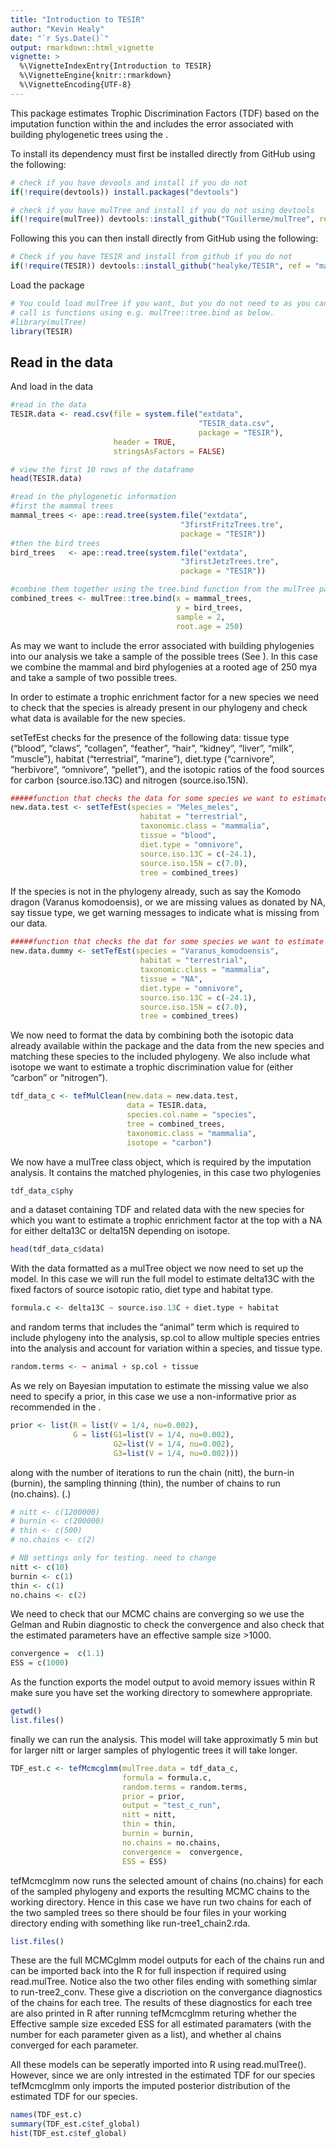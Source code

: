```yaml
---
title: "Introduction to TESIR"
author: "Kevin Healy"
date: "`r Sys.Date()`"
output: rmarkdown::html_vignette
vignette: >
  %\VignetteIndexEntry{Introduction to TESIR}
  %\VignetteEngine{knitr::rmarkdown}
  %\VignetteEncoding{UTF-8}
---
```



This package estimates Trophic Discrimination Factors (TDF) based on the imputation function within the \href{http://cran.r-project.org/web/packages/MCMCglmm/index.html}{\texttt{MCMCglmm} package} and includes the error associated with building phylogenetic  trees using the
\href{https://github.com/TGuillerme/mulTree}{\texttt{MulTree} package}.

\section{Installation}
To install \texttt{TESIR} its dependency \href{https://github.com/TGuillerme/mulTree}{\texttt{MulTree} package} must first be installed directly from GitHub using the following:

```r
# check if you have devools and install if you do not
if(!require(devtools)) install.packages("devtools")

# check if you have mulTree and install if you do not using devtools
if(!require(mulTree)) devtools::install_github("TGuillerme/mulTree", ref = "master")
```


Following this you can then install \texttt{TESIR} directly from GitHub using the following:
```r
# Check if you have TESIR and install from github if you do not
if(!require(TESIR)) devtools::install_github("healyke/TESIR", ref = "master")
```

Load the package
```r
# You could load mulTree if you want, but you do not need to as you can
# call is functions using e.g. mulTree::tree.bind as below.
#library(mulTree)
library(TESIR)
```

## Read in the data
And load in the data
```r

#read in the data
TESIR.data <- read.csv(file = system.file("extdata", 
                                          "TESIR_data.csv", 
                                          package = "TESIR"), 
                       header = TRUE,
                       stringsAsFactors = FALSE)

# view the first 10 rows of the dataframe
head(TESIR.data)

#read in the phylogenetic information
#first the mammal trees
mammal_trees <- ape::read.tree(system.file("extdata", 
                                      "3firstFritzTrees.tre", 
                                      package = "TESIR"))
#then the bird trees
bird_trees   <- ape::read.tree(system.file("extdata", 
                                      "3firstJetzTrees.tre", 
                                      package = "TESIR"))

#combine them together using the tree.bind function from the mulTree package
combined_trees <- mulTree::tree.bind(x = mammal_trees, 
                                     y = bird_trees, 
                                     sample = 2, 
                                     root.age = 250)
```
As may we want to include the error associated with building phylogenies into our analysis we take a sample of the possible trees (See \href{http://rspb.royalsocietypublishing.org/content/281/1784/20140298}{Healy et al 2014}). In this case we combine the mammal and bird phylogenies at a rooted age of 250 mya and take a sample of two possible trees.


\section{Testing the new data: \texttt{set.tef.est}}
In order to estimate a trophic enrichment factor for a new species we need to check that the species is already present in our phylogeny and check what data is available for the new species.

setTefEst checks for the presence of the following data:
tissue type ("blood", "claws", "collagen", "feather", "hair", "kidney", "liver", "milk", "muscle"), 
habitat ("terrestrial", "marine"), 
diet.type ("carnivore", "herbivore", "omnivore", "pellet"), 
and the isotopic ratios of the food sources for carbon (source.iso.13C) 
and nitrogen (source.iso.15N).
```r
#####function that checks the data for some species we want to estimate TEF for
new.data.test <- setTefEst(species = "Meles_meles", 
                             habitat = "terrestrial", 
                             taxonomic.class = "mammalia", 
                             tissue = "blood", 
                             diet.type = "omnivore", 
                             source.iso.13C = c(-24.1), 
                             source.iso.15N = c(7.0), 
                             tree = combined_trees)
```

If the species is not in the phylogeny already, such as say the Komodo dragon (Varanus komodoensis), or we are missing values as donated by NA, say tissue type, we get warning messages to indicate what is missing from our data.
```r
#####function that checks the dat for some species we want to estimate TEF for
new.data.dummy <- setTefEst(species = "Varanus_komodoensis", 
                             habitat = "terrestrial", 
                             taxonomic.class = "mammalia", 
                             tissue = "NA", 
                             diet.type = "omnivore", 
                             source.iso.13C = c(-24.1), 
                             source.iso.15N = c(7.0), 
                             tree = combined_trees)
```


\section{Formatting the new data: \texttt{tef.mul.clean}}
We now need to format the data by combining both the isotopic data already available within the package and the data from the new species and matching these species to the included phylogeny. We also include what isotope we want to estimate a trophic discrimination value for (either "carbon" or "nitrogen").

```r
tdf_data_c <- tefMulClean(new.data = new.data.test, 
                          data = TESIR.data, 
                          species.col.name = "species", 
                          tree = combined_trees, 
                          taxonomic.class = "mammalia", 
                          isotope = "carbon")
```

We now have a mulTree class object, which is required by the imputation analysis. It contains the matched phylogenies, in this case two phylogenies

```r
tdf_data_c$phy
```
and a dataset containing TDF and related data with the new species for which you want to estimate a trophic enrichment factor at the top with a NA for either delta13C or delta15N depending on isotope.
```r
head(tdf_data_c$data)
```


\section{Running the analysis: \texttt{tef.mul.clean}}

With the data formatted as a mulTree object we now need to set up the model. In this case we will run the full model to estimate delta13C with the fixed factors
of source isotopic ratio, diet type and habitat type.

```r
formula.c <- delta13C ~ source.iso.13C + diet.type + habitat
```

and random terms that includes the "animal" term which is required to include phylogeny into the analysis, sp.col to allow multiple species entries into the analysis and account for variation within a species, and tissue type.

```r
random.terms <- ~ animal + sp.col + tissue
```

As we rely on Bayesian imputation to estimate the missing value we also need to specify a prior, in this case we use a non-informative prior as recommended in the \href{guidelines.https://cran.r-project.org/web/packages/MCMCglmm/vignettes/CourseNotes.pdf}{MCMCglmm guidelines}.

```r
prior <- list(R = list(V = 1/4, nu=0.002), 
              G = list(G1=list(V = 1/4, nu=0.002),
                       G2=list(V = 1/4, nu=0.002), 
                       G3=list(V = 1/4, nu=0.002)))
```
along with the number of iterations to run the chain (nitt), the burn-in (burnin), the sampling thinning (thin), the number of chains to run (no.chains). (\href{guidelines.https://cran.r-project.org/web/packages/MCMCglmm/vignettes/CourseNotes.pdf}{See MCMCglmm guidelines}.) 
```r
# nitt <- c(1200000)
# burnin <- c(200000)
# thin <- c(500)
# no.chains <- c(2)

# NB settings only for testing. need to change
nitt <- c(10)
burnin <- c(1)
thin <- c(1)
no.chains <- c(2)
```
We need to check that our MCMC chains are converging so we use the Gelman and Rubin diagnostic to check the convergence and also check that the estimated parameters have an effective sample size >1000.
```r
convergence =  c(1.1)
ESS = c(1000)
```
As the function exports the model output to avoid memory issues within R make sure you have set the working directory to somewhere appropriate.

```r
getwd()
list.files()
```

finally we can run the analysis. This model will take approximatly 5 min but for larger nitt or larger samples of phylogentic trees it will take longer.

```r
TDF_est.c <- tefMcmcglmm(mulTree.data = tdf_data_c, 
                         formula = formula.c, 
                         random.terms = random.terms, 
                         prior = prior, 
                         output = "test_c_run", 
                         nitt = nitt,  
                         thin = thin,
                         burnin = burnin, 
                         no.chains = no.chains, 
                         convergence =  convergence, 
                         ESS = ESS)
```

tefMcmcglmm now runs the selected amount of chains (no.chains) for each of the sampled phylogeny and exports the resulting MCMC chains to the working directory. Hence in this case we have run two chains for each of the two sampled trees so there should be four files in your working directory ending with something like run-tree1_chain2.rda. 

```r
list.files()
```

These are the full MCMCglmm model outputs for each of the chains run and can be imported back into the R for full inspection if required using read.mulTree. Notice also the two other files ending with something simlar to run-tree2_conv. These give a discriotion on the convergance diagnostics of the chains for each tree. The results of these diagnostics for each tree are also printed in R after running tefMcmcglmm returing whether the Effective sample size exceded ESS for all estimated paramaters (with the number for each parameter given as a list), and whether al chains converged for each parameter.

All these models can be seperatly imported into R using read.mulTree(). However, since we are only intrested in the estimated TDF for our species tefMcmcglmm only imports the imputed posterior distribution of the estimated TDF for our species.

```r
names(TDF_est.c)
summary(TDF_est.c$tef_global)
hist(TDF_est.c$tef_global)
```

